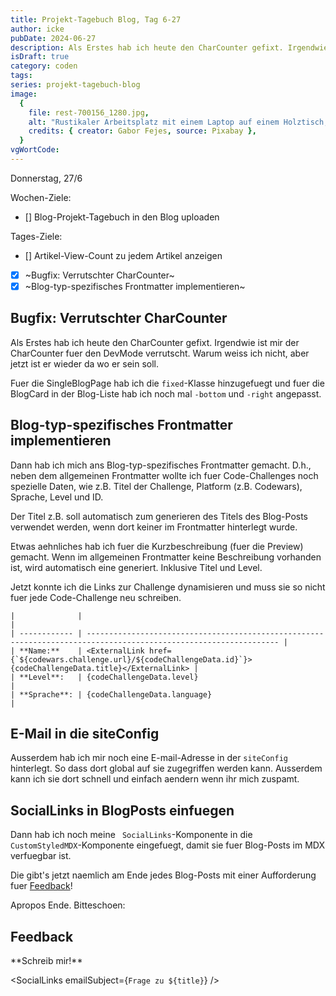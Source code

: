```yaml
---
title: Projekt-Tagebuch Blog, Tag 6-27
author: icke
pubDate: 2024-06-27
description: Als Erstes hab ich heute den CharCounter gefixt. Irgendwie ist mir der CharCounter fuer den DevMode verrutscht. Warum weiss ich nicht, aber jetzt ist er wieder da wo er sein soll.
isDraft: true
category: coden
tags:
series: projekt-tagebuch-blog
image:
  {
    file: rest-700156_1280.jpg,
    alt: "Rustikaler Arbeitsplatz mit einem Laptop auf einem Holztisch, daneben eine Hängematte.",
    credits: { creator: Gabor Fejes, source: Pixabay },
  }
vgWortCode:
---
```


Donnerstag, 27/6

Wochen-Ziele:

- [] Blog-Projekt-Tagebuch in den Blog uploaden

Tages-Ziele:

- [] Artikel-View-Count zu jedem Artikel anzeigen
- [x] ~Bugfix: Verrutschter CharCounter~
- [x] ~Blog-typ-spezifisches Frontmatter implementieren~

## Bugfix: Verrutschter CharCounter

Als Erstes hab ich heute den CharCounter gefixt. Irgendwie ist mir der CharCounter fuer den DevMode verrutscht. Warum weiss ich nicht, aber jetzt ist er wieder da wo er sein soll.

Fuer die SingleBlogPage hab ich die `fixed`-Klasse hinzugefuegt und fuer die BlogCard in der Blog-Liste hab ich noch mal `-bottom` und `-right` angepasst.

## Blog-typ-spezifisches Frontmatter implementieren

Dann hab ich mich ans Blog-typ-spezifisches Frontmatter gemacht. D.h., neben dem allgemeinen Frontmatter wollte ich fuer Code-Challenges noch spezielle Daten, wie z.B. Titel der Challenge, Platform (z.B. Codewars), Sprache, Level und ID.

Der Titel z.B. soll automatisch zum generieren des Titels des Blog-Posts verwendet werden, wenn dort keiner im Frontmatter hinterlegt wurde.

Etwas aehnliches hab ich fuer die Kurzbeschreibung (fuer die Preview) gemacht. Wenn im allgemeinen Frontmatter keine Beschreibung vorhanden ist, wird automatisch eine generiert. Inklusive Titel und Level.

Jetzt konnte ich die Links zur Challenge dynamisieren und muss sie so nicht fuer jede Code-Challenge neu schreiben.

```mdx
|              |                                                                                                                   |
| ------------ | ----------------------------------------------------------------------------------------------------------------- |
| **Name:**    | <ExternalLink href={`${codewars.challenge.url}/${codeChallengeData.id}`}>{codeChallengeData.title}</ExternalLink> |
| **Level**:   | {codeChallengeData.level}                                                                                         |
| **Sprache**: | {codeChallengeData.language}                                                                                      |
```

## E-Mail in die siteConfig

Ausserdem hab ich mir noch eine E-mail-Adresse in der `siteConfig` hinterlegt. So dass dort global auf sie zugegriffen werden kann. Ausserdem kann ich sie dort schnell und einfach aendern wenn ihr mich zuspamt.

## SocialLinks in BlogPosts einfuegen

Dann hab ich noch meine ` SocialLinks`-Komponente in die `CustomStyledMDX`-Komponente eingefuegt, damit sie fuer Blog-Posts im MDX verfuegbar ist.

Die gibt's jetzt naemlich am Ende jedes Blog-Posts mit einer Aufforderung fuer [Feedback](#)!

Apropos Ende. Bitteschoen:

## Feedback

<Accordion>
**Schreib mir!**

<SocialLinks emailSubject={`Frage zu ${title}`} />

</Accordion>
